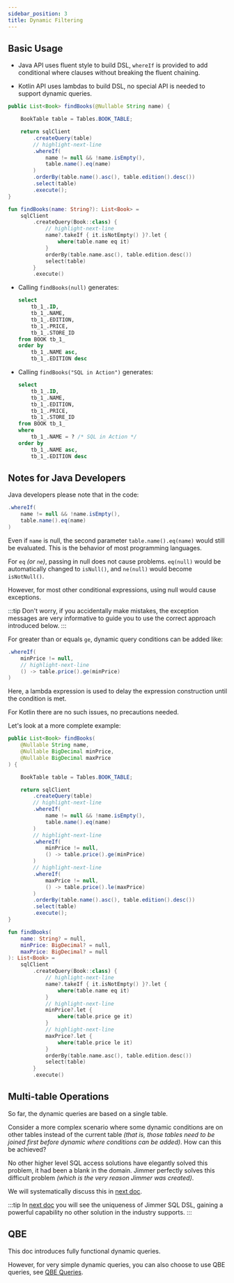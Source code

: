 ```yaml
---
sidebar_position: 3
title: Dynamic Filtering
---
```



## Basic Usage

-   Java API uses fluent style to build DSL, `whereIf` is provided to add conditional where clauses without breaking the fluent chaining.

-   Kotlin API uses lambdas to build DSL, no special API is needed to support dynamic queries.

<Tabs groupId="language">
<TabItem value="java" label="Java">

```java
public List<Book> findBooks(@Nullable String name) {

    BookTable table = Tables.BOOK_TABLE;

    return sqlClient
        .createQuery(table)
        // highlight-next-line
        .whereIf(
            name != null && !name.isEmpty(),
            table.name().eq(name)
        )
        .orderBy(table.name().asc(), table.edition().desc())
        .select(table)
        .execute();
}
```

</TabItem>
<TabItem value="kotlin" label="Kotlin">

```kotlin
fun findBooks(name: String?): List<Book> =
    sqlClient
        .createQuery(Book::class) {
            // highlight-next-line
            name?.takeIf { it.isNotEmpty() }?.let {
                where(table.name eq it)
            }
            orderBy(table.name.asc(), table.edition.desc())
            select(table)
        }
        .execute()
```

</TabItem>
</Tabs>

-   Calling `findBooks(null)` generates:

    ```sql
    select
        tb_1_.ID,
        tb_1_.NAME,
        tb_1_.EDITION,
        tb_1_.PRICE,
        tb_1_.STORE_ID
    from BOOK tb_1_
    order by
        tb_1_.NAME asc,
        tb_1_.EDITION desc
    ```

-   Calling `findBooks("SQL in Action")` generates:

    ```sql
    select
        tb_1_.ID,
        tb_1_.NAME,
        tb_1_.EDITION,
        tb_1_.PRICE,
        tb_1_.STORE_ID
    from BOOK tb_1_
    where
        tb_1_.NAME = ? /* SQL in Action */
    order by
        tb_1_.NAME asc,
        tb_1_.EDITION desc
    ```

## Notes for Java Developers

Java developers please note that in the code:

```java
.whereIf(
    name != null && !name.isEmpty(),
    table.name().eq(name) 
)
```

Even if `name` is null, the second parameter `table.name().eq(name)` would still be evaluated. This is the behavior of most programming languages.

For `eq` *(or `ne`)*, passing in null does not cause problems. `eq(null)` would be automatically changed to `isNull()`, and `ne(null)` would become `isNotNull()`.

However, for most other conditional expressions, using null would cause exceptions.

:::tip
Don't worry, if you accidentally make mistakes, the exception messages are very informative to guide you to use the correct approach introduced below.
:::

For greater than or equals `ge`, dynamic query conditions can be added like:

```java 
.whereIf(
    minPrice != null, 
    // highlight-next-line
    () -> table.price().ge(minPrice)
)
```

Here, a lambda expression is used to delay the expression construction until the condition is met.

For Kotlin there are no such issues, no precautions needed.

Let's look at a more complete example:

<Tabs groupId="language">
<TabItem value="java" label="Java">

```java
public List<Book> findBooks(
    @Nullable String name,
    @Nullable BigDecimal minPrice,
    @Nullable BigDecimal maxPrice
) {

    BookTable table = Tables.BOOK_TABLE;

    return sqlClient
        .createQuery(table)
        // highlight-next-line
        .whereIf(
            name != null && !name.isEmpty(),
            table.name().eq(name)
        )
        // highlight-next-line
        .whereIf(
            minPrice != null,
            () -> table.price().ge(minPrice)
        )
        // highlight-next-line
        .whereIf(
            maxPrice != null,
            () -> table.price().le(maxPrice)
        )
        .orderBy(table.name().asc(), table.edition().desc())
        .select(table)
        .execute();
} 
```

</TabItem>
<TabItem value="kotlin" label="Kotlin">

```kotlin
fun findBooks(
    name: String? = null,
    minPrice: BigDecimal? = null,
    maxPrice: BigDecimal? = null
): List<Book> =
    sqlClient
        .createQuery(Book::class) {
            // highlight-next-line
            name?.takeIf { it.isNotEmpty() }?.let {
                where(table.name eq it)
            }
            // highlight-next-line
            minPrice?.let {
                where(table.price ge it)
            }
            // highlight-next-line
            maxPrice?.let {
                where(table.price le it)
            }
            orderBy(table.name.asc(), table.edition.desc())
            select(table)
        }
        .execute()
```

</TabItem>
</Tabs>

## Multi-table Operations  

So far, the dynamic queries are based on a single table.

Consider a more complex scenario where some dynamic conditions are on other tables instead of the current table *(that is, those tables need to be joined first before dynamic where conditions can be added)*. How can this be achieved?

No other higher level SQL access solutions have elegantly solved this problem, it had been a blank in the domain. Jimmer perfectly solves this difficult problem *(which is the very reason Jimmer was created)*.

We will systematically discuss this in [next doc](./dynamic-join/). 

:::tip
In [next doc](./dynamic-join/) you will see the uniqueness of Jimmer SQL DSL, gaining a powerful capability no other solution in the industry supports.
:::

## QBE

This doc introduces fully functional dynamic queries.

However, for very simple dynamic queries, you can also choose to use QBE queries, see [QBE Queries](./qbe).

